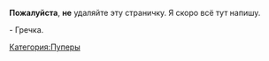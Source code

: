 {{Инфобокс для пуперов
|title2=Sorahead
|image3=306dfa7e-bc8c-4d82-a52a-73787beea30b (1).jpg
|сферы_творчества=(R)YTP, (R)YTPMV и другое
|год_начала=15.06.2012 (канал)
10.04.2016 (пупы)
|image4=[[Файл:Владимир_Гречкин.jpg|left]]
|caption4=Пример
|имя_фамилия=Владимир Гречкин
|дата_рождения=27.06.2001
|место_проживания=Железногорск, Курская обл.
|ссылки=
*[http://youtube.com/c/hvostikfox YouTube]
*[https://www.youtube.com/channel/UCKRwkeRSdMYGMKKMVQ-fF7A YT Alt]
*[http://www.twitter.com/KitsuneIndex Twitter]
*[http://www.vk.com/kitsunebuckwheatoru VK]
}}

'''Пожалуйста''', '''не''' удаляйте эту страничку. Я скоро всё тут напишу.

- Гречка.

[[Категория:Пуперы]]